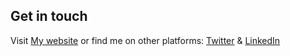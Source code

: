 ## Get in touch

Visit [My website](https://www.linkedin.com/in/raj-motwani-978143204/) or find me on other platforms: [Twitter](https://twitter.com/RAJMOTWANI16) & [LinkedIn](https://www.linkedin.com/in/raj-motwani-978143204/)
